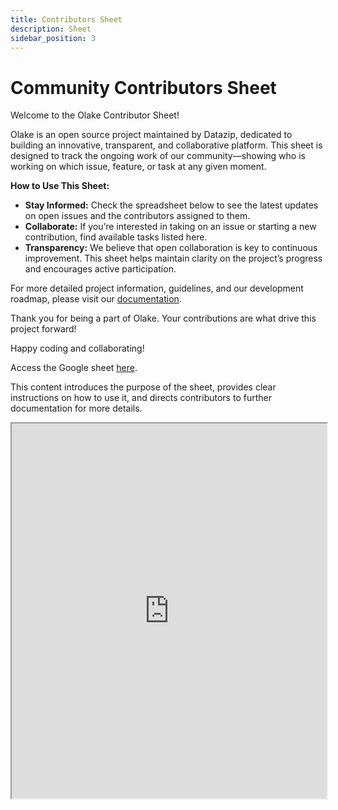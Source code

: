 ```yaml
---
title: Contributors Sheet
description: Sheet 
sidebar_position: 3
---
```



# Community Contributors Sheet

Welcome to the Olake Contributor Sheet!

Olake is an open source project maintained by Datazip, dedicated to building an innovative, transparent, and collaborative platform. This sheet is designed to track the ongoing work of our community—showing who is working on which issue, feature, or task at any given moment.

**How to Use This Sheet:**

- **Stay Informed:** Check the spreadsheet below to see the latest updates on open issues and the contributors assigned to them.
- **Collaborate:** If you’re interested in taking on an issue or starting a new contribution, find available tasks listed here.
- **Transparency:** We believe that open collaboration is key to continuous improvement. This sheet helps maintain clarity on the project’s progress and encourages active participation.

For more detailed project information, guidelines, and our development roadmap, please visit our [documentation](https://olake.io/docs).

Thank you for being a part of Olake. Your contributions are what drive this project forward!

Happy coding and collaborating!

Access the Google sheet [here](https://docs.google.com/spreadsheets/d/1rgd-KKnLIro206vu4Gf_Xx-uu8PVf-qXDp1ah6SA-w8/edit?usp=sharing).

This content introduces the purpose of the sheet, provides clear instructions on how to use it, and directs contributors to further documentation for more details.

<iframe src="https://docs.google.com/spreadsheets/d/e/2PACX-1vRS_Z9n1oPUbdar-QgEeYQCLds4EqARkTzrKzqcfVyBxgE9kEYmRR2-mPKZB61IVQd-puHuhfEKanW9/pubhtml?widget=true&amp;headers=false" width="100%" height="600"></iframe>



